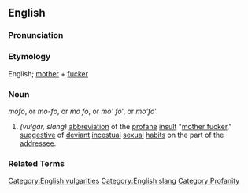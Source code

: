 ==English==

===Pronunciation===
{{substub}}

===Etymology===
English; [[mother]] + [[fuck]]er

===Noun===
''mofo'', or ''mo-fo'', or ''mo fo'', or ''mo' fo''', or ''mo'fo'''.

# ''(vulgar, slang)'' [[Abbreviate|abbreviation]] of the [[profane]] [[insult]] "[[mother fucker]]," [[suggestion|suggestive]] of [[deviance|deviant]] [[incest]]ual [[sex]]ual [[habit]]s on the part of the [[address]]ee.

===Related Terms===
{{substub}}

[[Category:English vulgarities]]
[[Category:English slang]]
[[Category:Profanity]]